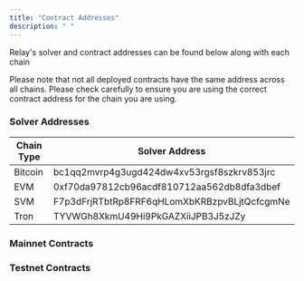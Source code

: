 ```yaml
---
title: "Contract Addresses"
description: " "
---
```



Relay's solver and contract addresses can be found below along with each chain

<Info>
  Please note that not all deployed contracts have the same address across all
  chains. Please check carefully to ensure you are using the correct contract
  address for the chain you are using.
</Info>

### Solver Addresses

| Chain Type | Solver Address                               |
| ---------- | -------------------------------------------- |
| Bitcoin    | bc1qq2mvrp4g3ugd424dw4xv53rgsf8szkrv853jrc   |
| EVM        | 0xf70da97812cb96acdf810712aa562db8dfa3dbef   |
| SVM        | F7p3dFrjRTbtRp8FRF6qHLomXbKRBzpvBLjtQcfcgmNe |
| Tron       | TYVWGh8XkmU49Hi9PkGAZXiiJPB3J5zJZy           |

### Mainnet Contracts

<Contracts id="mainnetContracts" env="mainnets" />

### Testnet Contracts

<Contracts id="testnetContracts" env="testnets" />